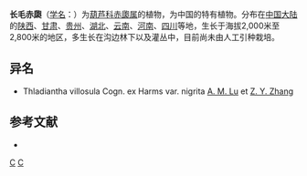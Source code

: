 {{Speciesbox 
| genus = Thladiantha
| species = villosula
| authority = Cogn. ex Harms
| image = P1000621 Thladiantha villosula (Cucurbitaceae) Plant.JPG
| subdivision_ranks =[[变种|变种]]
| subdivision =
* 长毛赤瓟 ''T. v.'' var. ''villosula''
* [[黑子赤瓟|黑子赤瓟]] ''T. v.'' var. ''nigrita''
}}

'''长毛赤瓟'''（[[学名|学名]]：{{lang|la|''Thladiantha villosula''}}）为[[葫芦科|葫芦科]][[赤瓟属|赤瓟属]]的植物，为中国的特有植物。分布在[[中国大陆|中国大陆]]的[[陕西|陕西]]、[[甘肃|甘肃]]、[[贵州|贵州]]、[[湖北|湖北]]、[[云南|云南]]、[[河南|河南]]、[[四川|四川]]等地，生长于海拔2,000米至2,800米的地区，多生长在沟边林下以及灌丛中，目前尚未由人工引种栽培。

== 异名 ==
* Thladiantha villosula Cogn. ex Harms var. nigrita [[路安民|A. M. Lu]] et [[张志耘|Z. Y. Zhang]]

== 参考文献 ==
<div class="references-small">
* {{cite web| url =http://www.bioinfo.cn/db05/KmzwSpecies.php?action=view&id=7461| title =长毛赤瓟（原变种）| work =《中国高等植物数据库全库》| publisher =中国科学院微生物研究所| author =昆明植物研究所| accessdate =2009-02-24| deadurl =yes| archiveurl =https://web.archive.org/web/20160305021849/http://www.bioinfo.cn/db05/KmzwSpecies.php?action=view&id=7461| archivedate =2016-03-05}}
</div>
{{Taxonbar|from=Q15227292}}

[[Category:赤瓟属|C]]
[[Category:中國特有植物|C]]